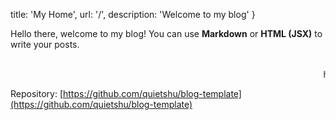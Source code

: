 
  title: 'My Home',
  url: '/',
  description: 'Welcome to my blog'
}


<!-- content starts from here -->

Hello there, welcome to my blog! You can use **Markdown** or **HTML (JSX)** to write your posts.

<br/>
<marquee>hello</marquee>
<br/>

Repository: [https://github.com/quietshu/blog-template](https://github.com/quietshu/blog-template)

